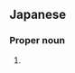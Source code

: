 ==Japanese==
{{ja-kanjitab|真|奈}}

===Proper noun===
{{ja-pos|proper|まな}}

# {{given name|female|lang=ja|sort=まな}}